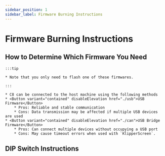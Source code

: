 ```yaml
---
sidebar_position: 1
sidebar_label: Firmware Burning Instructions
---
```







# Firmware Burning Instructions
    

## How to Determine Which Firmware You Need

    :::tip

    * Note that you only need to flash one of these firmwares.

    :::
    
    * C8 can be connected to the host machine using the following methods
    * <Button variant="contained" disableElevation href="./usb">USB Firmware</Button>
        * Pros: Reliable and stable communication
        * Cons: Data transmission may be affected if multiple USB devices are used
    * <Button variant="contained" disableElevation href="./can">USB Bridge Firmware</Button>
        * Pros: Can connect multiple devices without occupying a USB port
        * Cons: May cause timeout errors when used with `KlipperScreen`.

## DIP Switch Instructions